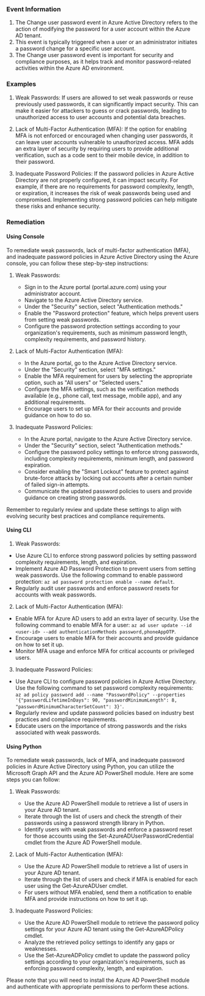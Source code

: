 
### Event Information

1. The Change user password event in Azure Active Directory refers to the action of modifying the password for a user account within the Azure AD tenant.
2. This event is typically triggered when a user or an administrator initiates a password change for a specific user account.
3. The Change user password event is important for security and compliance purposes, as it helps track and monitor password-related activities within the Azure AD environment.


### Examples

1. Weak Passwords: If users are allowed to set weak passwords or reuse previously used passwords, it can significantly impact security. This can make it easier for attackers to guess or crack passwords, leading to unauthorized access to user accounts and potential data breaches.

2. Lack of Multi-Factor Authentication (MFA): If the option for enabling MFA is not enforced or encouraged when changing user passwords, it can leave user accounts vulnerable to unauthorized access. MFA adds an extra layer of security by requiring users to provide additional verification, such as a code sent to their mobile device, in addition to their password.

3. Inadequate Password Policies: If the password policies in Azure Active Directory are not properly configured, it can impact security. For example, if there are no requirements for password complexity, length, or expiration, it increases the risk of weak passwords being used and compromised. Implementing strong password policies can help mitigate these risks and enhance security.

### Remediation

#### Using Console

To remediate weak passwords, lack of multi-factor authentication (MFA), and inadequate password policies in Azure Active Directory using the Azure console, you can follow these step-by-step instructions:

1. Weak Passwords:
   - Sign in to the Azure portal (portal.azure.com) using your administrator account.
   - Navigate to the Azure Active Directory service.
   - Under the "Security" section, select "Authentication methods."
   - Enable the "Password protection" feature, which helps prevent users from setting weak passwords.
   - Configure the password protection settings according to your organization's requirements, such as minimum password length, complexity requirements, and password history.

2. Lack of Multi-Factor Authentication (MFA):
   - In the Azure portal, go to the Azure Active Directory service.
   - Under the "Security" section, select "MFA settings."
   - Enable the MFA requirement for users by selecting the appropriate option, such as "All users" or "Selected users."
   - Configure the MFA settings, such as the verification methods available (e.g., phone call, text message, mobile app), and any additional requirements.
   - Encourage users to set up MFA for their accounts and provide guidance on how to do so.

3. Inadequate Password Policies:
   - In the Azure portal, navigate to the Azure Active Directory service.
   - Under the "Security" section, select "Authentication methods."
   - Configure the password policy settings to enforce strong passwords, including complexity requirements, minimum length, and password expiration.
   - Consider enabling the "Smart Lockout" feature to protect against brute-force attacks by locking out accounts after a certain number of failed sign-in attempts.
   - Communicate the updated password policies to users and provide guidance on creating strong passwords.

Remember to regularly review and update these settings to align with evolving security best practices and compliance requirements.

#### Using CLI

1. Weak Passwords:
- Use Azure CLI to enforce strong password policies by setting password complexity requirements, length, and expiration. 
- Implement Azure AD Password Protection to prevent users from setting weak passwords. Use the following command to enable password protection: `az ad password protection enable --name default`.
- Regularly audit user passwords and enforce password resets for accounts with weak passwords.

2. Lack of Multi-Factor Authentication (MFA):
- Enable MFA for Azure AD users to add an extra layer of security. Use the following command to enable MFA for a user: `az ad user update --id <user-id> --add authenticationMethods password,phoneAppOTP`.
- Encourage users to enable MFA for their accounts and provide guidance on how to set it up.
- Monitor MFA usage and enforce MFA for critical accounts or privileged users.

3. Inadequate Password Policies:
- Use Azure CLI to configure password policies in Azure Active Directory. Use the following command to set password complexity requirements: `az ad policy password add --name "PasswordPolicy" --properties '{"passwordLifetimeInDays": 90, "passwordMinimumLength": 8, "passwordMinimumCharacterSetCount": 3}'`.
- Regularly review and update password policies based on industry best practices and compliance requirements.
- Educate users on the importance of strong passwords and the risks associated with weak passwords.

#### Using Python

To remediate weak passwords, lack of MFA, and inadequate password policies in Azure Active Directory using Python, you can utilize the Microsoft Graph API and the Azure AD PowerShell module. Here are some steps you can follow:

1. Weak Passwords:
   - Use the Azure AD PowerShell module to retrieve a list of users in your Azure AD tenant.
   - Iterate through the list of users and check the strength of their passwords using a password strength library in Python.
   - Identify users with weak passwords and enforce a password reset for those accounts using the Set-AzureADUserPasswordCredential cmdlet from the Azure AD PowerShell module.

2. Lack of Multi-Factor Authentication (MFA):
   - Use the Azure AD PowerShell module to retrieve a list of users in your Azure AD tenant.
   - Iterate through the list of users and check if MFA is enabled for each user using the Get-AzureADUser cmdlet.
   - For users without MFA enabled, send them a notification to enable MFA and provide instructions on how to set it up.

3. Inadequate Password Policies:
   - Use the Azure AD PowerShell module to retrieve the password policy settings for your Azure AD tenant using the Get-AzureADPolicy cmdlet.
   - Analyze the retrieved policy settings to identify any gaps or weaknesses.
   - Use the Set-AzureADPolicy cmdlet to update the password policy settings according to your organization's requirements, such as enforcing password complexity, length, and expiration.

Please note that you will need to install the Azure AD PowerShell module and authenticate with appropriate permissions to perform these actions.

